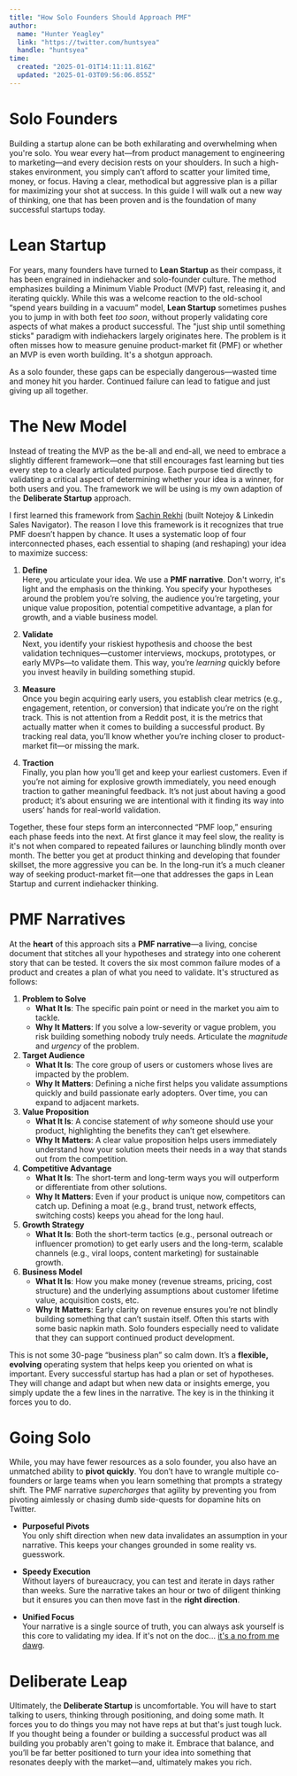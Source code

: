 ```yaml
---
title: "How Solo Founders Should Approach PMF"
author: 
  name: "Hunter Yeagley"
  link: "https://twitter.com/huntsyea"
  handle: "huntsyea"
time:
  created: "2025-01-01T14:11:11.816Z"
  updated: "2025-01-03T09:56:06.855Z"
---
```

# Solo Founders
Building a startup alone can be both exhilarating and overwhelming when you're solo. You wear every hat—from product management to engineering to marketing—and every decision rests on your shoulders. In such a high-stakes environment, you simply can’t afford to scatter your limited time, money, or focus. Having a clear, methodical but aggressive plan is a pillar for maximizing your shot at success. In this guide I will walk out a new way of thinking, one that has been proven and is the foundation of many successful startups today. 
# Lean Startup
For years, many founders have turned to **Lean Startup** as their compass, it has been engrained in indiehacker and solo-founder culture. The method emphasizes building a Minimum Viable Product (MVP) fast, releasing it, and iterating quickly. While this was a welcome reaction to the old-school “spend years building in a vacuum” model, **Lean Startup** sometimes pushes you to jump in with both feet *too soon*, without properly validating core aspects of what makes a product successful. The "just ship until something sticks" paradigm with indiehackers largely originates here. The problem is it often misses how to measure genuine product-market fit (PMF) or whether an MVP is even worth building. It's a shotgun approach. 

As a solo founder, these gaps can be especially dangerous—wasted time and money hit you harder. Continued failure can lead to fatigue and just giving up all together.
# The New Model
Instead of treating the MVP as the be-all and end-all, we need to embrace a slightly different framework—one that still encourages fast learning but ties every step to a clearly articulated purpose. Each purpose tied directly to validating a critical aspect of determining whether your idea is a winner, for both users and you. The framework we will be using is my own adaption of the **Deliberate Startup** approach.

I first learned this framework from [Sachin Rekhi](https://www.sachinrekhi.com/) (built Notejoy & Linkedin Sales Navigator). The reason I love this framework is it recognizes that true PMF doesn’t happen by chance. It uses a systematic loop of four interconnected phases, each essential to shaping (and reshaping) your idea to maximize success:

1. **Define**  
   Here, you articulate your idea. We use a **PMF narrative**. Don't worry, it's light and the emphasis on the thinking. You specify your hypotheses around the problem you’re solving, the audience you’re targeting, your unique value proposition, potential competitive advantage, a plan for growth, and a viable business model.

2. **Validate**  
   Next, you identify your riskiest hypothesis and choose the best validation techniques—customer interviews, mockups, prototypes, or early MVPs—to validate them. This way, you’re *learning* quickly before you invest heavily in building something stupid.

3. **Measure**  
   Once you begin acquiring early users, you establish clear metrics (e.g., engagement, retention, or conversion) that indicate you’re on the right track. This is not attention from a Reddit post, it is the metrics that actually matter when it comes to building a successful product. By tracking real data, you’ll know whether you’re inching closer to product-market fit—or missing the mark.

4. **Traction**  
   Finally, you plan how you’ll get and keep your earliest customers. Even if you’re not aiming for explosive growth immediately, you need enough traction to gather meaningful feedback. It’s not just about having a good product; it’s about ensuring we are intentional with it finding its way into users’ hands for real-world validation.

Together, these four steps form an interconnected “PMF loop,” ensuring each phase feeds into the next. At first glance it may feel slow, the reality is it's not when compared to repeated failures or launching blindly month over month. The better you get at product thinking and developing that founder skillset, the more aggressive you can be. In the long-run it’s a much cleaner way of seeking product-market fit—one that addresses the gaps in Lean Startup and current indiehacker thinking.
# PMF Narratives
At the **heart** of this approach sits a **PMF narrative**—a living, concise document that stitches all your hypotheses and strategy into one coherent story that can be tested. It covers the six most common failure modes of a product and creates a plan of what you need to validate. 
It's structured as follows:
 
1. **Problem to Solve** 
	- **What It Is**: The specific pain point or need in the market you aim to tackle. 
	- **Why It Matters**: If you solve a low-severity or vague problem, you risk building something nobody truly needs. Articulate the *magnitude* and *urgency* of the problem. 
2. **Target Audience** 
	- **What It Is**: The core group of users or customers whose lives are impacted by the problem. 
	- **Why It Matters**: Defining a niche first helps you validate assumptions quickly and build passionate early adopters. Over time, you can expand to adjacent markets. 
3. **Value Proposition** 
	- **What It Is**: A concise statement of *why* someone should use your product, highlighting the benefits they can’t get elsewhere. 
	- **Why It Matters**: A clear value proposition helps users immediately understand how your solution meets their needs in a way that stands out from the competition. 
4. **Competitive Advantage** 
	- **What It Is**: The short-term and long-term ways you will outperform or differentiate from other solutions. 
	- **Why It Matters**: Even if your product is unique now, competitors can catch up. Defining a moat (e.g., brand trust, network effects, switching costs) keeps you ahead for the long haul. 
5. **Growth Strategy** 
	- **What It Is**: Both the short-term tactics (e.g., personal outreach or influencer promotion) to get early users and the long-term, scalable channels (e.g., viral loops, content marketing) for sustainable growth. 
6. **Business Model** 
	- **What It Is**: How you make money (revenue streams, pricing, cost structure) and the underlying assumptions about customer lifetime value, acquisition costs, etc.
	- **Why It Matters**: Early clarity on revenue ensures you’re not blindly building something that can’t sustain itself. Often this starts with some basic napkin math. Solo founders especially need to validate that they can support continued product development.

This is not some 30-page “business plan” so calm down. It’s a **flexible, evolving** operating system that helps keep you oriented on what is important. Every successful startup has had a plan or set of hypotheses. They will change and adapt but when new data or insights emerge, you simply update the a few lines in the narrative. The key is in the thinking it forces you to do.
# Going Solo
While, you may have fewer resources as a solo founder, you also have an unmatched ability to **pivot quickly**. You don’t have to wrangle multiple co-founders or large teams when you learn something that prompts a strategy shift. The PMF narrative *supercharges* that agility by preventing you from pivoting aimlessly or chasing dumb side-quests for dopamine hits on Twitter.

- **Purposeful Pivots**  
  You only shift direction when new data invalidates an assumption in your narrative. This keeps your changes grounded in some reality vs. guesswork.

- **Speedy Execution**  
  Without layers of bureaucracy, you can test and iterate in days rather than weeks. Sure the narrative takes an hour or two of diligent thinking but it ensures you can then move fast in the **right direction**.

- **Unified Focus**  
  Your narrative is a single source of truth, you can always ask yourself is this core to validating my idea. If it's not on the doc... [it's a no from me dawg](https://www.youtube.com/watch?v=NtrP3UTWZWU). 
# Deliberate Leap
Ultimately, the **Deliberate Startup** is uncomfortable. You will have to start talking to users, thinking through positioning, and doing some math. It forces you to do things you may not have reps at but that's just tough luck. If you thought being a founder or building a successful product was all building you probably aren't going to make it. Embrace that balance, and you’ll be far better positioned to turn your idea into something that resonates deeply with the market—and, ultimately makes you rich. 
